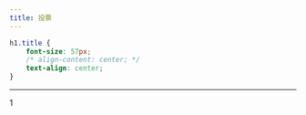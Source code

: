 ```yaml
---
title: 投票
---
```

```css
h1.title {
    font-size: 57px;
    /* align-content: center; */
    text-align: center;
}
```
___

<body>
1
</body>

